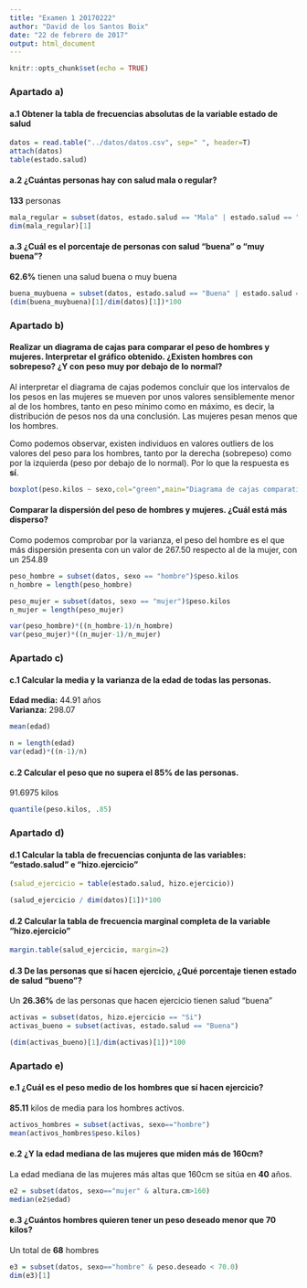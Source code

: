 ```yaml
---
title: "Examen 1 20170222"
author: "David de los Santos Boix"
date: "22 de febrero de 2017"
output: html_document
---
```


```r
knitr::opts_chunk$set(echo = TRUE)
```

### Apartado a)
#### a.1 Obtener la tabla de frecuencias absolutas de la variable estado de salud
```r
datos = read.table("../datos/datos.csv", sep=" ", header=T)
attach(datos)
table(estado.salud)

```
#### a.2 ¿Cuántas personas hay con salud mala o regular?
**133** personas
```r
mala_regular = subset(datos, estado.salud == "Mala" | estado.salud == "Regular")
dim(mala_regular)[1]

```

#### a.3 ¿Cuál es el porcentaje de personas con salud "buena" o "muy buena"?
**62.6%** tienen una salud buena o muy buena
```r
buena_muybuena = subset(datos, estado.salud == "Buena" | estado.salud == "Muy buena")
(dim(buena_muybuena)[1]/dim(datos)[1])*100

```

### Apartado b)
#### Realizar un diagrama de cajas para comparar el peso de hombres y mujeres. Interpretar el gráfico obtenido. ¿Existen hombres con sobrepeso? ¿Y con peso muy por debajo de lo normal?
Al interpretar el diagrama de cajas podemos concluir que los intervalos de los pesos en las mujeres se mueven por unos valores sensiblemente menor al de los hombres, tanto en peso mínimo como en máximo, es decir, la distribución de pesos nos da una conclusión. Las mujeres pesan menos que los hombres.  

Como podemos observar, existen individuos en valores outliers de los valores del peso para los hombres, tanto por la derecha (sobrepeso) como por la izquierda (peso por debajo de lo normal). Por lo que la respuesta es **sí**.

```r
boxplot(peso.kilos ~ sexo,col="green",main="Diagrama de cajas comparativa de peso entre hombres y mujeres", horizontal = T)
```

#### Comparar la dispersión del peso de hombres y mujeres. ¿Cuál está más disperso?
Como podemos comprobar por la varianza, el peso del hombre es el que más dispersión presenta con un valor de 267.50 respecto al de la mujer, con un 254.89
```r
peso_hombre = subset(datos, sexo == "hombre")$peso.kilos
n_hombre = length(peso_hombre)

peso_mujer = subset(datos, sexo == "mujer")$peso.kilos
n_mujer = length(peso_mujer)

var(peso_hombre)*((n_hombre-1)/n_hombre)
var(peso_mujer)*((n_mujer-1)/n_mujer)
```



### Apartado c)
#### c.1 Calcular la media y la varianza de la edad de todas las personas.
**Edad media:** 44.91 años  
**Varianza:** 298.07
```r
mean(edad)

n = length(edad)
var(edad)*((n-1)/n)

```

#### c.2 Calcular el peso que no supera el 85% de las personas.
91.6975 kilos
```r
quantile(peso.kilos, .85)
```

### Apartado d)
#### d.1 Calcular la tabla de frecuencias conjunta de las variables: "estado.salud" e "hizo.ejercicio"
```r
(salud_ejercicio = table(estado.salud, hizo.ejercicio))

(salud_ejercicio / dim(datos)[1])*100

```

#### d.2 Calcular la tabla de frecuencia marginal completa de la variable "hizo.ejercicio"
```r
margin.table(salud_ejercicio, margin=2)

```

#### d.3 De las personas que sí hacen ejercicio, ¿Qué porcentaje tienen estado de salud "bueno"?
Un **26.36%** de las personas que hacen ejercicio tienen salud "buena"
```r
activas = subset(datos, hizo.ejercicio == "Si")
activas_bueno = subset(activas, estado.salud == "Buena")

(dim(activas_bueno)[1]/dim(activas)[1])*100

```

### Apartado e)
#### e.1 ¿Cuál es el peso medio de los hombres que sí hacen ejercicio?
**85.11** kilos de media para los hombres activos.
```r
activos_hombres = subset(activas, sexo=="hombre")
mean(activos_hombres$peso.kilos)
```

#### e.2 ¿Y la edad mediana de las mujeres que miden más de 160cm?
La edad mediana de las mujeres más altas que 160cm se sitúa en **40** años.
```r
e2 = subset(datos, sexo=="mujer" & altura.cm>160)
median(e2$edad)
```

#### e.3 ¿Cuántos hombres quieren tener un peso deseado menor que 70 kilos?
Un total de **68** hombres
```r
e3 = subset(datos, sexo=="hombre" & peso.deseado < 70.0)
dim(e3)[1]
```
